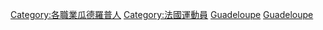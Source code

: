 [[Category:各職業瓜德羅普人|Category:各職業瓜德羅普人]]
[[Category:法國運動員|Category:法國運動員]]
[[Category:各國運動員|Guadeloupe]]
[[Category:北美洲运动员|Guadeloupe]]